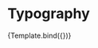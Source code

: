 
<Meta title="Component/Typography"  component={Typography}/>



# Typography

<Canvas > 
    <Story 
    name="Typography Default"
    args={{
        type: 'h1',
        children: 'Sou uma Typography',
        color: 'primary/10'
    }}>
    {Template.bind({})}
   </Story>
</Canvas> 

